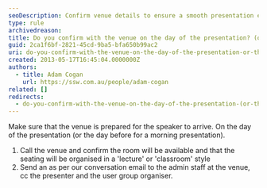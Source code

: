 ```yaml
---
seoDescription: Confirm venue details to ensure a smooth presentation experience on the day of the event or the day before for morning presentations.
type: rule
archivedreason:
title: Do you confirm with the venue on the day of the presentation? (or the day before if it’s a morning presentation)
guid: 2ca1f6bf-2821-45cd-9ba5-bfa650b99ac2
uri: do-you-confirm-with-the-venue-on-the-day-of-the-presentation-or-the-day-before-if-its-a-morning-presentation
created: 2013-05-17T16:45:04.0000000Z
authors:
  - title: Adam Cogan
    url: https://ssw.com.au/people/adam-cogan
related: []
redirects:
  - do-you-confirm-with-the-venue-on-the-day-of-the-presentation-(or-the-day-before-if-it’s-a-morning-presentation)
---
```


Make sure that the venue is prepared for the speaker to arrive.
On the day of the presentation (or the day before for a morning presentation).

1. Call the venue and confirm the room will be available and that the seating will be organised in a 'lecture' or 'classroom' style
2. Send an as per our conversation email to the admin staff at the venue, cc the presenter and the user group organiser.